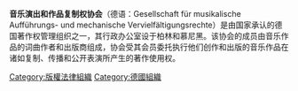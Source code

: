 {{expand|time=2015-11-11T09:23:56+00:00}}
{{unreferenced|time=2015-11-11T09:23:56+00:00}}
{{Infobox organization
|name           = Gesellschaft für musikalische Aufführungs- und mechanische Vervielfältigungsrechte
|bgcolor        = 
|fgcolor        = n
|image          = <!-- 檔案不存在 Logo for GEMA - Gesellschaft für musikalische Aufführungs- und mechanische Vervielfältigungsrechte.svg ，可從英文維基百科取得 -->
|image_border   = 
|size           = 
|alt            = 
|caption        = 
|map            = 
|msize          = 
|malt           = 
|mcaption       = 
|abbreviation   = GEMA
|motto          = 
|formation      = {{Start date and age|1933|09|28}}
|status         = 
|purpose        = 集体管理组织
|headquarters   = [[柏林|柏林]]和[[慕尼黑|慕尼黑]]
|location       = [[德国|德国]]
|region_served  = 德国
|membership     = 约3300名正式成员、约6400名具有部分权限的候选成员以及约55000名未获得正式会员身份的作者
|language       = 德语
|leader_title   = Chairperson
|leader_name    = [[Harald_Heker|Harald Heker]]
|main_organ     = 
|parent_organization = 
|affiliations   = 
|num_staff      = 1,068
|num_volunteers = 
|budget         = 
|website        = {{URL|http://www.gema.de/}}
|remarks        = 
}}


'''音乐演出和作品复制权协会'''（德语：Gesellschaft für musikalische Aufführungs- und mechanische Vervielfältigungsrechte）是由国家承认的德国著作权管理组织之一，其行政办公室设于柏林和慕尼黑。该协会的成员由音乐作品的词曲作者和出版商组成，协会受其会员委托执行他们创作和出版的音乐作品在诸如复制、传播和公开表演所产生的著作使用权。

[[Category:版權法律組織|Category:版權法律組織]]
[[Category:德國組織|Category:德國組織]]